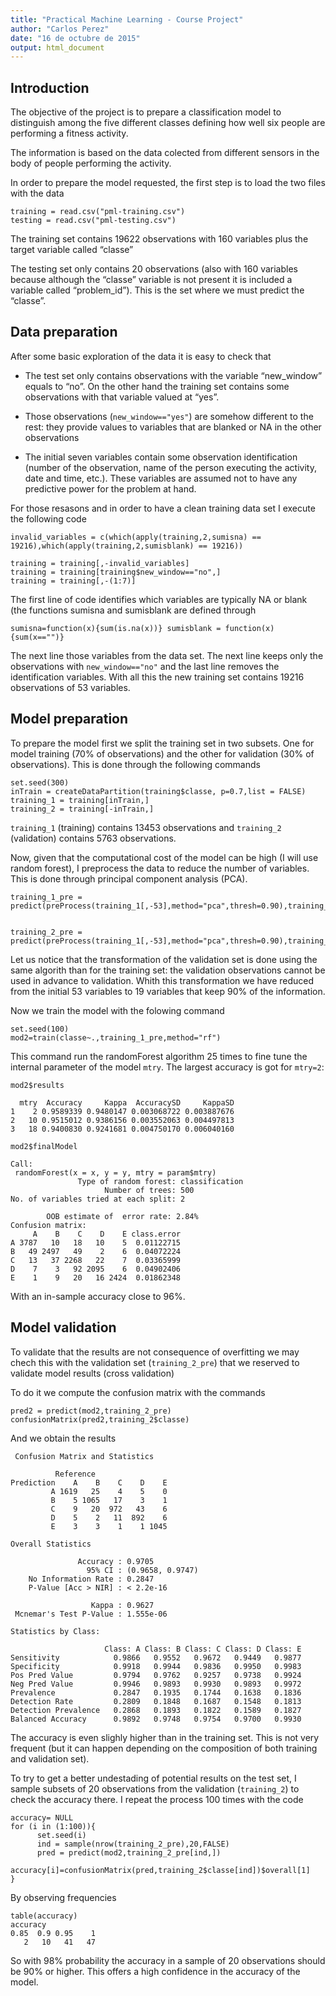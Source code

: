 ```yaml
---
title: "Practical Machine Learning - Course Project"
author: "Carlos Perez"
date: "16 de octubre de 2015"
output: html_document
---
```




## Introduction

The objective of the project is to prepare a classification model to distinguish among the five different classes defining how well six people are performing a fitness activity.

The information is based on the data colected from different sensors in the body of people performing the activity. 

In order to prepare the model requested, the first step is to load the two files with the data

```
training = read.csv("pml-training.csv")
testing = read.csv("pml-testing.csv")
```

The training set contains 19622 observations with 160 variables plus the target variable called "classe"

The testing set only contains 20 observations (also with 160 variables because although the "classe" variable is not present it is included a variable called "problem_id"). This is the set where we must predict the "classe".


## Data preparation

After some basic exploration of the data it is easy to check that

- The test set only contains observations with the variable "new_window" equals to "no". On the other hand the training set contains some observations with that variable valued at "yes".

- Those observations (``new_window=="yes"``) are somehow different to the rest: they provide values to variables that are blanked or NA in the other observations

- The initial seven variables contain some observation identification (number of the observation, name of the person executing the activity, date and time, etc.). These variables are assumed not to have any predictive power for the problem at hand.

For those resasons and in order to have a clean training data set I execute the following code

````
invalid_variables = c(which(apply(training,2,sumisna) == 19216),which(apply(training,2,sumisblank) == 19216))

training = training[,-invalid_variables]
training = training[training$new_window=="no",]
training = training[,-(1:7)]
````

The first line of code identifies which variables are typically NA or blank (the functions sumisna and sumisblank are defined through 

````sumisna=function(x){sum(is.na(x))}
sumisblank = function(x){sum(x=="")}
````

The next line those variables from the data set. The next line keeps only the observations with ``new_window=="no"`` and the last line removes the identification variables. With all this the new training set contains 19216 observations of 53 variables. 

## Model preparation

To prepare the model first we split the training set in two subsets. One for model training (70% of observations) and the other for validation (30% of observations). This is done through the following commands

````
set.seed(300)
inTrain = createDataPartition(training$classe, p=0.7,list = FALSE)
training_1 = training[inTrain,]
training_2 = training[-inTrain,]
````

``training_1`` (training) contains 13453 observations and ``training_2`` (validation) contains 5763 observations.

Now, given that the computational cost of the model can be high (I will use random forest), I preprocess the data to reduce the number of variables. This is done through principal component analysis (PCA).

````
training_1_pre = predict(preProcess(training_1[,-53],method="pca",thresh=0.90),training_1)


training_2_pre = predict(preProcess(training_1[,-53],method="pca",thresh=0.90),training_2)
````

Let us notice that the transformation of the validation set is done using the same algorith than for the training set: the validation observations cannot be used in advance to validation. Whith this transformation we have reduced from the initial 53 variables to 19 variables that keep 90% of the information.

Now we train the model with the folowing command

````
set.seed(100)
mod2=train(classe~.,training_1_pre,method="rf")
````

This command run the randomForest algorithm 25 times to fine tune the internal parameter of the model ``mtry``. The largest accuracy is got for ``mtry=2``:

````
mod2$results
````
````
  mtry  Accuracy     Kappa  AccuracySD     KappaSD
1    2 0.9589339 0.9480147 0.003068722 0.003887676
2   10 0.9515012 0.9386156 0.003552063 0.004497813
3   18 0.9400830 0.9241681 0.004750170 0.006040160
````
````
mod2$finalModel

Call:
 randomForest(x = x, y = y, mtry = param$mtry) 
               Type of random forest: classification
                     Number of trees: 500
No. of variables tried at each split: 2

        OOB estimate of  error rate: 2.84%
Confusion matrix:
     A    B    C    D    E class.error
A 3787   10   18   10    5  0.01122715
B   49 2497   49    2    6  0.04072224
C   13   37 2268   22    7  0.03365999
D    7    3   92 2095    6  0.04902406
E    1    9   20   16 2424  0.01862348
````

With an in-sample accuracy close to 96%.


## Model validation

To validate that the results are not consequence of overfitting we may chech this with the validation set (``training_2_pre``) that we reserved to validate model results (cross validation)

To do it we compute the confusion matrix with the commands

````
pred2 = predict(mod2,training_2_pre)
confusionMatrix(pred2,training_2$classe)
````
 And we obtain the results 

```` 
 Confusion Matrix and Statistics

          Reference
Prediction    A    B    C    D    E
         A 1619   25    4    5    0
         B    5 1065   17    3    1
         C    9   20  972   43    6
         D    5    2   11  892    6
         E    3    3    1    1 1045

Overall Statistics
                                          
               Accuracy : 0.9705          
                 95% CI : (0.9658, 0.9747)
    No Information Rate : 0.2847          
    P-Value [Acc > NIR] : < 2.2e-16       
                                          
                  Kappa : 0.9627          
 Mcnemar's Test P-Value : 1.555e-06       

Statistics by Class:

                     Class: A Class: B Class: C Class: D Class: E
Sensitivity            0.9866   0.9552   0.9672   0.9449   0.9877
Specificity            0.9918   0.9944   0.9836   0.9950   0.9983
Pos Pred Value         0.9794   0.9762   0.9257   0.9738   0.9924
Neg Pred Value         0.9946   0.9893   0.9930   0.9893   0.9972
Prevalence             0.2847   0.1935   0.1744   0.1638   0.1836
Detection Rate         0.2809   0.1848   0.1687   0.1548   0.1813
Detection Prevalence   0.2868   0.1893   0.1822   0.1589   0.1827
Balanced Accuracy      0.9892   0.9748   0.9754   0.9700   0.9930
````

The accuracy is even slighly higher than in the training set. This is not very frequent (but it can happen depending on the composition of both training and validation set).

To try to get a better undestading of potential results on the test set, I sample subsets of 20 observations from the validation (``training_2``) to check the accuracy there. I repeat the process 100 times with the code 

````
accuracy= NULL
for (i in (1:100)){
      set.seed(i)
      ind = sample(nrow(training_2_pre),20,FALSE)
      pred = predict(mod2,training_2_pre[ind,])
      accuracy[i]=confusionMatrix(pred,training_2$classe[ind])$overall[1]
}
````

By observing frequencies 

````
table(accuracy)
accuracy
0.85  0.9 0.95    1 
   2   10   41   47 
````

So with 98% probability the accuracy in a sample of 20 observations should be 90% or higher. This offers a high confidence in the accuracy of the model.
